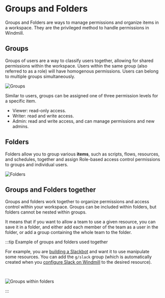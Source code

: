 
# Groups and Folders

Groups and Folders are ways to manage permissions and organize items in a workspace. They are the privileged method to handle permissions in Windmill.

<div class="text-xl mb-2 font-semibold"></div>
<div class="grid grid-cols-2 gap-6 mb-4">
	<DocCard
		title="Roles and Permissions"
		description="Windmill provides a roles and permissions system that allows you to control access and manage permissions within your instance and workspaces."
		href="/docs/core_concepts/roles_and_permissions"
	/>
</div>

## Groups

Groups of users are a way to classify users together, allowing for shared permissions within the workspace. Users within the same group (also referred to as a role) will have homogenous permissions. Users can belong to multiple groups simultaneously.

![Groups](./1-groups.png "Groups")

Similar to users, groups can be assigned one of three permission levels for a specific item.
- Viewer: read-only access.
- Writer: read and write access.
- Admin: read and write access, and can manage permissions and new admins.

## Folders

Folders allow you to group various **items**, such as scripts, flows, resources, and schedules, together and assign Role-based access control permissions to groups and individual users.

![Folders](./3-folders.png "Folders")

## Groups and Folders together

Groups and folders work together to organize permissions and access control within your workspace. Groups can be included within folders, but folders cannot be nested within groups.

It means that if you want to allow a team to use a given resource, you can save it in a folder, and either add each member of the team as a user in the folder, or add a group containing the whole team to the folder.

:::tip Example of groups and folders used together

For example, you are [building a Slackbot](/blog/handler-slack-commands) and want it to use manipulate some resources. You can add the `g/slack` group (which is automatically created when you [configure Slack on Windmill](../../integrations/slack.mdx) to the desired resource).

<br/>

![Groups within folders](./2-groups-within-folders.png "Groups within folders")

:::